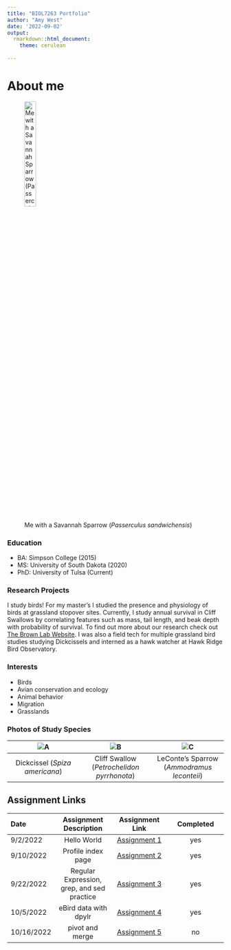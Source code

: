```yaml
---
title: "BIOL7263 Portfolio"
author: "Amy West"
date: '2022-09-02'
output: 
  rmarkdown::html_document:
    theme: cerulean 
  
---
```


# **About me**

![Me with a Savannah Sparrow (*Passerculus sandwichensis*)](Images/IMG_0636 2.jpg){width=25%}

### **Education**

- BA: Simpson College (2015)
- MS: University of South Dakota (2020)
- PhD: University of Tulsa (Current)

### **Research Projects**
I study birds! For my master's I studied the presence and physiology of birds at grassland stopover sites.  Currently, I study annual survival in Cliff Swallows by correlating features such as mass, tail length, and beak depth with probability of survival. To find out more about our research check out [The Brown Lab Website](https://www.cliffswallow.org). I was also a field tech for multiple grassland bird studies studying Dickcissels and interned as a hawk watcher at Hawk Ridge Bird Observatory.

### **Interests**

- Birds
- Avian conservation and ecology
- Animal behavior
- Migration
- Grasslands

### **Photos of Study Species**


| ![A](Images/DSCN6619.jpg) |   ![B](Images/DSCN9293.JPG) | ![C](Images/DSCN0391.jpg)
|:---:|:---:|:---:
| Dickcissel (*Spiza americana*) | Cliff Swallow (*Petrochelidon pyrrhonota*)  | LeConte's Sparrow (*Ammodramus leconteii*)


## **Assignment Links**

| Date | Assignment Description | Assignment Link | Completed
| :--- | :---: | :---: | :---:
| 9/2/2022 | Hello World | [Assignment 1](assignments/assn_1/Assignment_1.html) | yes
| 9/10/2022 | Profile index page | [Assignment 2](index.html) | yes
| 9/22/2022 | Regular Expression, grep, and sed practice | [Assignment 3](assignments/assn_3/Assignment_3.html) | yes 
| 10/5/2022 | eBird data with dpylr | [Assignment 4](assignments/assn_4/assn_4_markdown.html) | yes 
| 10/16/2022 | pivot and merge | [Assignment 5](assignments/assn_5/assn_5_markdown.html) | no 


